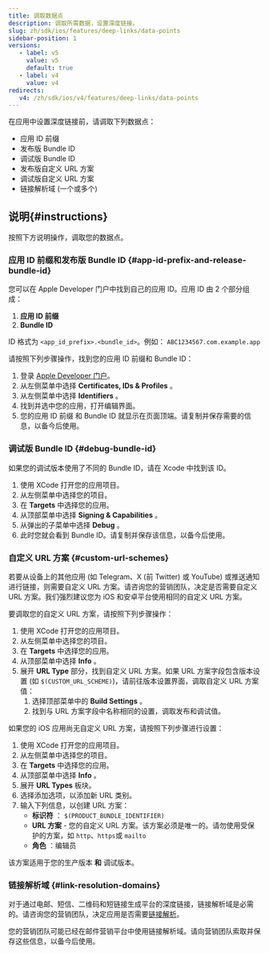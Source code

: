 ```yaml
---
title: 调取数据点
description: 调取所需数据，设置深度链接。
slug: zh/sdk/ios/features/deep-links/data-points
sidebar-position: 1
versions:
   - label: v5
     value: v5
     default: true
   - label: v4
     value: v4
redirects:
   v4: /zh/sdk/ios/v4/features/deep-links/data-points
---
```


在应用中设置深度链接前，请调取下列数据点：

- 应用 ID 前缀
- 发布版 Bundle ID
- 调试版 Bundle ID
- 发布版自定义 URL 方案
- 调试版自定义 URL 方案
- 链接解析域 \(一个或多个\)

## 说明{#instructions}

按照下方说明操作，调取您的数据点。

### 应用 ID 前缀和发布版 Bundle ID {#app-id-prefix-and-release-bundle-id}

您可以在 Apple Developer 门户中找到自己的应用 ID。应用 ID 由 2 个部分组成：

1. **应用 ID 前缀**
2. **Bundle ID**

ID 格式为 `<app_id_prefix>.<bundle_id>`。例如： `ABC1234567.com.example.app`

请按照下列步骤操作，找到您的应用 ID 前缀和 Bundle ID：

1. 登录 [Apple Developer 门户](https://developer.apple.com/account/)。
2. 从左侧菜单中选择 **Certificates, IDs & Profiles** 。
3. 从左侧菜单中选择 **Identifiers** 。
4. 找到并选中您的应用，打开编辑界面。
5. 您的应用 ID 前缀 和 Bundle ID 就显示在页面顶端。请复制并保存需要的信息，以备今后使用。

### 调试版 Bundle ID {#debug-bundle-id}

如果您的调试版本使用了不同的 Bundle ID，请在 Xcode 中找到该 ID。

1. 使用 XCode 打开您的应用项目。
2. 从左侧菜单中选择您的项目。
3. 在 **Targets** 中选择您的应用。
4. 从顶部菜单中选择 **Signing & Capabilities** 。
5. 从弹出的子菜单中选择 **Debug** 。
6. 此时您就会看到 Bundle ID。请复制并保存该信息，以备今后使用。

### 自定义 URL 方案 {#custom-url-schemes}

<Callout type="tip">

若要从设备上的其他应用 \(如 Telegram、X \(前 Twitter\) 或 YouTube\) 或推送通知进行链接，则需要自定义 URL 方案。请咨询您的营销团队，决定是否需要自定义 URL 方案。我们强烈建议您为 iOS 和安卓平台使用相同的自定义 URL 方案。

</Callout>

要调取您的自定义 URL 方案，请按照下列步骤操作：

1. 使用 XCode 打开您的应用项目。
2. 从左侧菜单中选择您的项目。
3. 在 **Targets** 中选择您的应用。
4. 从顶部菜单中选择 **Info** 。
5. 展开 **URL Type** 部分，找到自定义 URL 方案。如果 URL 方案字段包含版本设置 \(如 `$(CUSTOM_URL_SCHEME)`\)，请前往版本设置界面，调取自定义 URL 方案值：
   1. 选择顶部菜单中的 **Build Settings** 。
   2. 找到与 URL 方案字段中名称相同的设置，调取发布和调试值。

如果您的 iOS 应用尚无自定义 URL 方案，请按照下列步骤进行设置：

1. 使用 XCode 打开您的应用项目。
2. 从左侧菜单中选择您的项目。
3. 在 **Targets** 中选择您的应用。
4. 从顶部菜单中选择 **Info** 。
5. 展开 **URL Types** 板块。
6. 选择添加选项，以添加新 URL 类别。
7. 输入下列信息，以创建 URL 方案：
   - **标识符** ： `$(PRODUCT_BUNDLE_IDENTIFIER)`
   - **URL 方案** \- 您的自定义 URL 方案。该方案必须是唯一的。请勿使用受保护的方案，如 `http`、`https`或 `mailto`
   - **角色** ：编辑员

该方案适用于您的生产版本 **和** 调试版本。

### 链接解析域 {#link-resolution-domains}

<Callout type="tip">

对于通过电邮、短信、二维码和短链接生成平台的深度链接，链接解析域是必需的。请咨询您的营销团队，决定应用是否需要[链接解析](https://help.adjust.com/zh/article/link-resolution)。

</Callout>

您的营销团队可能已经在邮件营销平台中使用链接解析域。请向营销团队索取并保存这些信息，以备今后使用。
